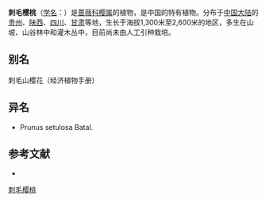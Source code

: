 {{Speciesbox
| name = 刺毛樱桃
| status = 
| status_system = 
| image =
| genus = Cerasus
| species = setulosa
| authority = (Batal.) Yü et Li
}}

'''刺毛樱桃'''（[[学名|学名]]：{{lang|la|''Cerasus setulosa''}}）是[[蔷薇科|蔷薇科]][[樱属|樱属]]的植物，是中国的特有植物。分布于[[中国大陆|中国大陆]]的[[贵州|贵州]]、[[陕西|陕西]]、[[四川|四川]]、[[甘肃|甘肃]]等地，生长于海拔1,300米至2,600米的地区，多生在山坡、山谷林中和灌木丛中，目前尚未由人工引种栽培。

== 别名 ==
刺毛山樱花（经济植物手册）

== 异名 ==
* Prunus setulosa Batal.

== 参考文献 ==
<div class="references-small">
* {{cite web| url =http://www.bioinfo.cn/db05/KmzwSpecies.php?action=view&id=18935| title =刺毛樱桃| work =《中国高等植物数据库全库》| publisher =中国科学院微生物研究所| author =昆明植物研究所| accessdate =2009-02-25| deadurl =yes| archiveurl =https://web.archive.org/web/20160305053304/http://www.bioinfo.cn/db05/KmzwSpecies.php?action=view&id=18935| archivedate =2016-03-05}}
</div>
{{Taxonbar|from=Q10898619}}

[[Category:樱|刺毛樱桃]]


{{植物小作品}}